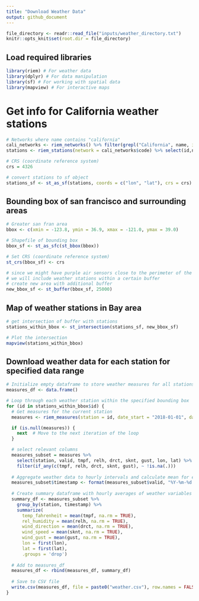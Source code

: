 ```yaml
---
title: "Download Weather Data"
output: github_document
---
```


```r
file_directory <- readr::read_file("inputs/weather_directory.txt")
knitr::opts_knit$set(root.dir = file_directory)
```

## Load required libraries
```r
library(riem) # For weather data
library(dplyr) # For data manipulation
library(sf) # For working with spatial data
library(mapview) # For interactive maps
```

# Get info for California weather stations
```r
# Networks where name contains "california"
cali_networks <- riem_networks() %>% filter(grepl("California", name, ignore.case = TRUE))
stations <- riem_stations(network = cali_networks$code) %>% select(id,name,elevation,county,lon,lat)

# CRS (coordinate reference system)
crs = 4326

# convert stations to sf object
stations_sf <- st_as_sf(stations, coords = c("lon", "lat"), crs = crs)
```

## Bounding box of san francisco and surrounding areas
```r
# Greater san fran area
bbox <- c(xmin = -123.8, ymin = 36.9, xmax = -121.0, ymax = 39.0)

# Shapefile of bounding box
bbox_sf <- st_as_sfc(st_bbox(bbox))

# Set CRS (coordinate reference system)
st_crs(bbox_sf) <- crs

# since we might have purple air sensors close to the perimeter of the bounding box
# we will include weather stations within a certain buffer
# create new area with additional buffer
new_bbox_sf <- st_buffer(bbox_sf, 25000)
```

## Map of weather stations in Bay area
```r
# get intersection of buffer with stations
stations_within_bbox <- st_intersection(stations_sf, new_bbox_sf)

# Plot the intersection
mapview(stations_within_bbox)
```

## Download weather data for each station for specified data range
```r
# Initialize empty dataframe to store weather measures for all stations
measures_df <- data.frame()

# Loop through each weather station within the specified bounding box
for (id in stations_within_bbox$id) {
  # Get measures for the current station
  measures <- riem_measures(station = id, date_start = "2018-01-01", date_end = "2019-12-31")

  if (is.null(measures)) {
    next  # Move to the next iteration of the loop
  }

  # select relevant columns
  measures_subset = measures %>% 
    select(station, valid, tmpf, relh, drct, sknt, gust, lon, lat) %>%
    filter(if_any(c(tmpf, relh, drct, sknt, gust), ~ !is.na(.)))
  
  # Aggregate weather data to hourly intervals and calculate mean for each variable
  measures_subset$timestamp <- format(measures_subset$valid, "%Y-%m-%d %H:00:00")
  
  # Create summary dataframe with hourly averages of weather variables for each station
  summary_df <- measures_subset %>%
    group_by(station, timestamp) %>%
    summarize(
      temp_fahrenheit = mean(tmpf, na.rm = TRUE),
      rel_humidity = mean(relh, na.rm = TRUE),
      wind_direction = mean(drct, na.rm = TRUE),
      wind_speed = mean(sknt, na.rm = TRUE),
      wind_gust = mean(gust, na.rm = TRUE),
      lon = first(lon),
      lat = first(lat),
      .groups = 'drop')
  
  # Add to measures_df
  measures_df <- rbind(measures_df, summary_df)
  
  # Save to CSV file
  write.csv(measures_df, file = paste0("weather.csv"), row.names = FALSE)
}
```